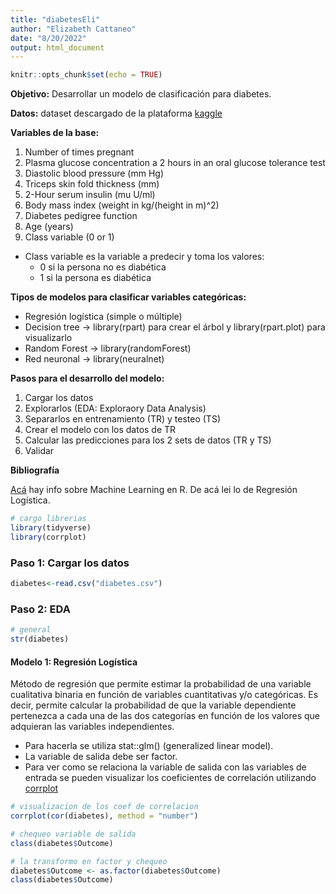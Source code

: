 ```yaml
---
title: "diabetesEli"
author: "Elizabeth Cattaneo"
date: "8/20/2022"
output: html_document
---
```


```r
knitr::opts_chunk$set(echo = TRUE)
```

**Objetivo:**
Desarrollar un modelo de clasificación para diabetes.

**Datos:**
dataset descargado de la plataforma  [kaggle](https://www.kaggle.com/competitions/diabetes-classification/overview)

**Variables de la base:**

1. Number of times pregnant
2. Plasma glucose concentration a 2 hours in an oral glucose tolerance test
3. Diastolic blood pressure (mm Hg)
4. Triceps skin fold thickness (mm)
5. 2-Hour serum insulin (mu U/ml)
6. Body mass index (weight in kg/(height in m)^2)
7. Diabetes pedigree function
8. Age (years)
9. Class variable (0 or 1)

* Class variable es la variable a predecir y toma los valores:
  - 0 si la persona no es diabética
  - 1 si la persona es diabética

**Tipos de modelos para clasificar variables categóricas:**

+ Regresión logística (simple o múltiple)
+ Decision tree -> library(rpart) para crear el árbol y library(rpart.plot) para visualizarlo
+ Random Forest -> library(randomForest)
+ Red neuronal -> library(neuralnet)

**Pasos para el desarrollo del modelo:**

1) Cargar los datos 
2) Explorarlos (EDA: Exploraory Data Analysis)
3) Separarlos en entrenamiento (TR) y testeo (TS)
4) Crear el modelo con los datos de TR
5) Calcular las predicciones para los 2 sets de datos (TR y TS)
6) Validar

**Bibliografía**

[Acá](https://www.cienciadedatos.net/machine-learning-r.html) hay info sobre Machine Learning en R. De acá lei lo de Regresión Logística.

```r
# cargo librerias
library(tidyverse)
library(corrplot)
```

### **Paso 1: Cargar los datos**

```r
diabetes<-read.csv("diabetes.csv")
```

### **Paso 2: EDA**

```r
# general
str(diabetes)
```

#### **Modelo 1: Regresión Logística**

Método de regresión que permite estimar la probabilidad de una variable cualitativa binaria en función de variables cuantitativas y/o categóricas. Es decir, permite calcular la probabilidad de que la variable dependiente pertenezca a cada una de las dos categorías en función de los valores que adquieran las variables independientes.

* Para hacerla se utiliza stat::glm() (generalized linear model).
* La variable de salida debe ser factor.
* Para ver como se relaciona la variable de salida con las variables de entrada se pueden visualizar los coeficientes de correlación utilizando [corrplot](https://cran.r-project.org/web/packages/corrplot/vignettes/corrplot-intro.html)

```r
# visualizacion de los coef de correlacion
corrplot(cor(diabetes), method = "number")
```

```r
# chequeo variable de salida
class(diabetes$Outcome)
```

```r
# la transformo en factor y chequeo
diabetes$Outcome <- as.factor(diabetes$Outcome)
class(diabetes$Outcome)
```